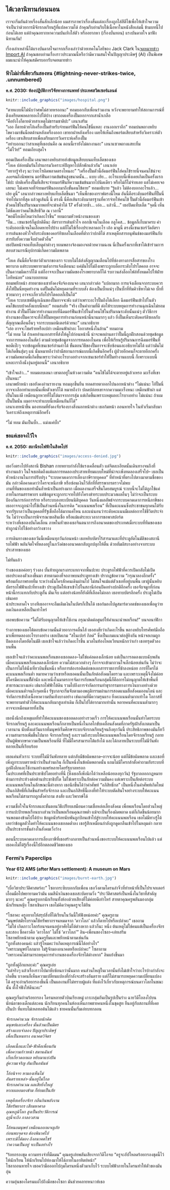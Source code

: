 
<!--{pagebreak}-->

## ได้เวลานิทานก่อนนอน {#storytime}

เราจะเริ่มกันด้วยเรื่องสั้นสักเล็กน้อย
ผมสารภาพว่าเรื่องสั้นแต่ละเรื่องถูกใส่สีตีไข่เพื่อให้เข้าใจความจำเป็นว่าด้วยการมีจักรกลเรียนรู้ที่แปลความได้
ถ้าคุณรีบอ่านรีบใช้เนื้อหาในหนังสือเล่มนี้ ข้ามบทนี้ไปก่อนได้เลย
แต่ถ้าคุณอยากหาความบันเทิงใส่ตัว หรืออยากหา (เรื่องบั่นทอน) แรงบันดาลใจ มาฟังนิทานกัน!

เรื่องเล่าเหล่านี้ได้แรงบันดาลใจมาจากเรื่องเล่าว่าด้วยเทคโนโลยีของ Jack Clark ใน[จดหมายข่าว Import AI](https://jack-clark.net/)
ถ้าคุณชอบอ่านเรื่องราวประมาณนี้หรือว่ามีความสนใจในปัญญาประดิษฐ์ (AI) เป็นพิเศษ ผมแนะนำให้คุณสมัครบอกรับจดหมายข่าว

### ฟ้าไม่ผ่าที่เดียวกันสองหน {#lightning-never-strikes-twice, .unnumbered}
**ค.ศ. 2030: ห้องปฏิบัติการวิจัยทางการแพทย์ ประเทศสวิตเซอร์แลนด์**

```r
knitr::include_graphics("images/hospital.png")
```

"ตายแบบนี้ไม่นับว่าศพไม่สวยหรอกนะ" ทอมบอกกับเพื่อนร่วมงาน หวังจะพยายามทำให้สถานการณ์ที่ตึงเครียดพอคลายลงไปได้บ้าง
เขาถอดเครื่องปั๊มออกจากเสาน้ำเกลือ   
"คือยังไงก็ตายด้วยสาเหตุไม่ธรรมชาติปะ" เลนาเสริม   
"เออ ก็ตายด้วยไอ้เครื่องปั๊มสำหรับจ่ายมอร์ฟีนให้คนไข้นี่แหละ งานงอกเราอีก" ทอมบ่นพลางหยิบไขควงมาขันน็อตด้านหลังเครื่องออก เขายกฝาหลังเครื่อง
เผยให้เห็นถึงพอร์ตเสียบสำหรับวิเคราะห์ตัวเครื่อง เขาเสียบสายเพื่อเตรียมการวิเคราะห์เครื่องปั๊ม   
"อย่าบอกนะว่าสาเหตุที่เธอบ่นคือ ณ ตอนนี้เรายังไม่ตกงานอะ" เลนาแซวพลางแสยะยิ้ม   
"ไม่โว้ย!" ทอมเถียงสุดใจ

ทอมเปิดเครื่องปั๊ม เลนาพลางหยิบสายส่งข้อมูลเสียบบนแท็บเล็ตของเธอ   
"โอเค ปล่อยมันรันโปรแกรมวิเคราะห์ปัญหาไปสักพักแล้วกัน" เลนาเอ่ย   
"อยากรู้จริงๆ นะว่าอะไรผิดพลาดตรงไหนอะ"
"เครื่องปั๊มตัวนี้อัดมอร์ฟีนใส่คนไข้รายนี้จนคนไข้น่าจะ*ลอย*จนถึงนิพพาน
มอร์ฟีนความเข้มข้นสูงขนาดนั้น... แบบ เฮ้ย...
อะไรแบบนี้เพิ่งเคยเกิดเป็นครั้งแรกใช่ปะ
ปกติเครื่องปั๊มที่เสียจะจ่ายมอร์ฟีนที่ความเข้มข้นมากไปนิดเดียว หรือไม่ก็ไม่จ่ายเลย
แต่ไม่เคยเจอเลยนะ ไม่เคยเจอที่จ่ายมอร์ฟีนออกมาถึงขั้นคนไข้ตาย" ทอมอธิบาย
"รู้แล้ว ไม่ต้องบอกอะไรแล้ว... เอ้ย ดูนี่" เลนากล่าวพลางหยิบแท็บเล็ตขึ้นมา
"เห็นพี้กของกราฟตรงนี้ไหม อันนี้คือระดับมอร์ฟีนที่ปั๊มนี่จ่ายไปมากที่สุด
แล้วดูเส้นนี้ นี่ ตรงนี้ นี่คือเส้นระดับมาตรฐานที่ควรจ่ายให้คนไข้
ปั๊มตัวนี้อัดมอร์ฟีนเข้าตัวคนไข้ในปริมาณมากพอที่จะฆ่าเค้าได้ 17 ครั้งด้วยซ้ำ...
เอ่อ... แล้วนี่..." เธอปัดแท็บเล็ต "จุดนี้ เห็นได้ชัดเลยว่าคนไข้เสียชีวิต ณ เวลานี้"   
"พอมีไอเดียไหมว่าเกิดอะไรขึ้น" ทอมถามหัวหน้างานของเขา   
"อืม... เซนเซอร์ก็ดูปกติดีนะ
อัตราการเต้นหัวใจ ออกซิเจนในเลือด กลูโคส... ข้อมูลก็เก็บมาครบ
ค่าระดับออกซิเจนในเลือดหายไปบ้าง แต่ก็ไม่ใช่เรื่องประหลาดอะไร
เอ้อ มาดูนี่ ตรงนี้เซนเซอร์วัดอัตราการเต้นของหัวใจกับระดับของคอร์ทิซอลในเลือดที่ต่ำกว่าปกติได้ 
สาเหตุคือสารอนุพันธ์ของมอร์ฟีนกับสารยับยั้งความเจ็บปวดตัวอื่น"   
เธอปัดหน้าจอแท็บเล็บดูค่าต่างๆ ทอมพลางจ้องมองจอด้วยความฉงน
นี่เป็นครั้งแรกที่เขาได้เข้าร่วมการสอบสวนกรณีอุปกรณ์เกิดความผิดพลาด

"โอเค อันนี้คือจิ๊กซอว์ตัวแรกของเรา
ระบบไม่ได้ส่งสัญญาณเตือนไปที่ช่องทางการสื่อสารของโรงพยาบาล
แต่ระบบพยายามส่งการแจ้งเตือนนะ แค่มันไปไม่ถึงเพราะถูกบล็อกระดับโปรโตคอล
อาจจะเป็นความผิดเราก็ได้ แต่ก็อาจจะเป็นความผิดของโรงพยาบาลก็ได้
รบกวนส่งล็อกไฟล์ทั้งหมดไปให้ฝ่ายไอทีหน่อย" เลนาบอกทอม   
ทอมพยักหน้า สายตาชองเชายังคงจับจ้องบนจอ
เลนากล่าวต่อ "แปลกมาก การแจ้งเตือนจากระบบควรสั่งให้ปั๊มนี่หยุดทำงาน
แต่ปั๊มมันไม่หยุดตามที่ระบบสั่ง ต้องเป็นบั๊กแน่ๆ
เป็นบั๊กที่ทีมคิวซีหาไม่เจอ บั๊กที่ซวยมากๆ อาจจะเกี่ยวกับโปรโตคอลก็เป็นได้"   
"โอเค ระบบเซฟตี้ฉุกเฉินของปั๊มอาจจะพัง แต่ว่าเพราะอะไรปั๊มถึงได้เลือก
ฉีดมอร์ฟีนเข้าไปในตัวคนไข้แบบบ้าคลั่งแบบนี้หละ" ทอมสงสัย
"จริง เป็นคำถามที่ดี ต่อให้ระบบหยุดการทำงานฉุกเฉินไม่ยอมทำงาน
ตัวปั๊มก็ไม่ควรทำงานแบบที่ฉีดมอร์ฟีนเข้าไปในตัวคนไข้ในปริมาณระดับนั้นแน่ๆ
ตัววิธีการทำงานของปั๊มควรจะสั่งให้ปั๊มหยุดการทำงานก่อนหน้านี้นานมากๆ แล้ว
ยิ่งปั๊มเห็นระดับคอร์ติซอลกับสัญญาณเตือนอื่นๆ จากระบบมอนิเตอร์ด้วยนะ" เลนาอธิบาย   
"เอ่อ อาจจะโชคร้ายหรือเปล่า เหมือนฟ้าผ่าอะ โอกาสหนึ่งในล้าน" ทอมถาม   
"ไม่ ทอม ไม่ ถ้าเคยอ่านเอกสารที่ส่งให้ดูไปก่อนหน้านี้ น่าจะพอผ่านตาว่าปั๊มนี้ถูกฝึกสอนด้วยชุดข้อมูล
จากการทดลองในสัตว์ ตามด้วยชุดข้อมูลจากการทดลองในคน เพื่อให้เรียนรู้ปริมาณการฉีดมอร์ฟีนที่พอดีเป๊ะๆ
จากข้อมูลที่เซนเซอร์อ่านค่าได้ ขั้นตอนวิธีของปั๊มอาจจะซับซ้อนและอธิบายไม่ได้ แต่ว่ามันไม่ได้เกิดขึ้นสุ่มๆ แน่
นั่นหมายถึงว่าถ้ามีสถานการณ์แบบนี้เกิดขึ้นอีกครั้ง ผู้ป่วยอีกคนก็จะตายอีกกครั้ง
ความผิดพลาดนี้เกิดขึ้นเพราะว่าค่าอะไรบางอย่างจากเซนเซอร์ทำให้ปั๊มทำงานแบบนี้
ก็เพราะแบบนี้แหละเราถึงนั่งงุ่นอยู่ตอนนี้" เลนาอธิบาย

"เข้าใจแล้ว..." ทอมตอบเลนา เขาตกอยู่ในห้วงความคิด
"คนไข้ไม่ได้จะตายอยู่แล้วเหรอ มะเร็งที่เขาเป็นหนะ"   
เลนาพยักหน้า เธอยังคงอ่านรายงาน
ทอมลุกขึ้นยืน ทอดสายตาออกไปนอกหน้าต่าง
"ไม่แน่นะ ไอ้ปั๊มนี่อาจจะเลือกทำแบบนั้นเพื่อตัวเขาก็ได้ หมายถึงว่า ปลดปล่อยเขาจากความมะเร็งหนะ
เหมือนฟ้าผ่า แต่เป็นในแง่ดี เหมือนถูกหวยที่ไม่ได้มาจากการสุ่ม แต่เกิดขึ้นเพราะเหตุผลอะไรบางอย่าง
ไม่แน่นะ ถ้าผมเป็นปั๊มนั่น ผมอาจจะทำแบบนี้เหมือนกันก็ได้"   
เลนาเงยหน้าขึ้น มองทอมที่ยังคงจับจ้องบางสิ่งนอกหน้าต่าง
เธอก้มหน้า ถอนหายใจ ในหัวเริ่มกลับมาวิเคราะห์ถึงเหตุการณ์อีกครั้ง

"ไม่ ทอม มันเป็นบั๊ก... แม่งแค่บั๊ก"


### ขอแค่เธอจงไว้ใจ {-}

**ค.ศ. 2050: สถานีรถไฟฟ้าในสิงคโปร์**

```r
knitr::include_graphics("images/access-denied.jpg")
```

เธอวิ่งตรงไปยังสถานี Bishan
กายหยาบกำลังใช้แรงเคลื่อนตัว แต่จิตละเอียดนั้นเดินทางจนถึงที่ทำงานแล้ว
ในใจเธอคิดถึงแต่ผลการทดลองประสาทเทียมแบบใหม่ที่น่าจะเพิ่งทดลองเสร็จไป--
เธอเป็นหัวหน้างานในการปรับปรุง "ระบบคาดเดาการเลี่ยงภาษีรายบุคคล" ที่ทำหน้าที่ตรงไปตางมาตามชื่อของมัน กล่าวคือคาดเดาว่าใครจะหนีภาษี หรือซ่อนเงินไว้สักที่ที่สรรพากรตรวจไม่พบ   
งานที่ทีมของเธอทำนั้นล้ำหน้าเป็นอย่างมาก เมื่อผลงานเสร็จสิ้นโดยสมบูรณ์ ระบบนี้จะไม่ได้ถูกใช้แค่ภายในกรมสรรพากร แต่ข้อมูลจะถูกกระจายไปยังโครงข่ายระบบประมวลผลอื่นๆ ไม่ว่าจะเป็นระบบป้องกันการก่อการร้าย หรือระบบลงทะเบียนนิติบุคคล
วันหนึ่งผลลัพธ์จากระบบคาดเดาการหนีภาษีของเธออาจจะถูกนำไปใช้เป็นส่วนหนึ่งในการคิด "คะแนนพลเรือน" ที่เป็นคะแนนซึ่งประชาชนทุกคนได้รับจากรัฐบาลว่าเป็นบุคคลที่รัฐเชื่อถือได้มากแค่ไหน และแน่นอนว่าระดับคะแนนมีผลต่อการใช้ชีวิตประจำวัน ไม่ว่าจะเป็นการพิจารณาขอสินเชื่อ หรือแม้แต่ระยะเวลาการขอพาสปอร์ต   
ระหว่างที่เธอลงบันไดเลื่อน ภาพในหัวของเธอจินตนาการถึงอนาคตของประเทศเมื่อระบบที่ทีมของเธอทำถูกนำไปใช้อย่างกว้างขวาง

การเดินทางของเธอวันนี้เหมือนทุกวันก่อนหน้า เธอหยิบบัตรไร้สารมาแตะที่ประตูอัตโนมัติของสถานีรถไฟฟ้า
พลันจิตใจที่หลงอยู่ในภวังค์ของอนาคตกลับถูกปลุกให้ตื่น ด้วยสัมผัสบางอย่างจากระบบประสาทของเธอ

ไม่ทันแล้ว

ร่างของเธอค่อยๆ ร่วงลง บั้นท้ายถูกแรงกระแทกจากพื้นปะทะ ประตูรถไฟฟ้าที่ควรเปิดกลับไม่เปิด   
เธอประคองตัวเองขึ้นมา สายตามองที่จอภาพบนประตูทางเข้า ปรากฎข้อความ "กรุณาลองอีกครั้ง" พร้อมกับภาพรอยยิ้ม
ระหว่างนั้นใครสักคนเดินผ่านไป ไม่สนใจแม้แต่ตัวเธอที่อยู่บนพื้น เขาผู้นั้นหยิบบัตรรถไฟฟ้าแปะที่ทางเข้า ประตูเปิดให้เขาเข้าไปในสถานีก่อนปิดอย่างปกติอีกครั้ง
เธอจับจมูกที่ก่อนหน้านี้กระแทกกับประตูกั้น มันเจ็บ แต่อย่างน้อยก็ยังดีที่เลือดไม่ออก เธอทาบบัตรอีกครั้ง ประตูไม่เปิดเช่นเคย   
น่าประหลาดใจ บางทีเธออาจจะลืมเติมเงินในบัตรก็เป็นได้ เธอก้มลงไปดูสมาร์ตวอตช์ของเธอเพื่อดูว่ายอดเงินคงเหลือเป็นเท่าไหร่

เธอพบข้อความ "ไม่ได้รับอนุญาตให้เข้าใช้งาน กรุณาติดต่อศูนย์ให้คำแนะนำพลเรือน!" บนจอนาฬิกา

ร่างกายของเธอโต้ตอบข้อความนั้นด้วยอาการคลื่นไส้ เธอสงสัยว่าเกิดอะไรขึ้น
พลางหยิบโทรศัพท์มือถือมาเพื่อทดลองอะไรบางอย่าง เธอเปิดเกม "สไนเปอร์ กิลด์" ซึ่งเป็นเกมแนวต่อสู้ยิงกัน
หน้าจอเกมถูกปิดลงเองโดยอัตโนมัติ เธอเข้าใจแล้วว่าเกิดอะไรขึ้น
มวลในท้องไหลเวียนหนักกว่าเก่า เธอทรุดตัวลงบนพื้น

เธอเข้าใจแล้วว่าคะแนนพลเรือนของเธอลดลง--ไม่ใช่แค่ลดลงเล็กน้อย แต่เป็นการลดลงแบบฉับพลัน   
เมื่อคะแนนพลเรือนลดลงเล็กน้อย ความไม่สะดวกต่างๆ ก็อาจจะเข้ามากวนใจเล็กน้อยเช่นกัน ไม่ว่าจะเป็นการไม่ได้นั่งเที่ยวบินชั้นหนึ่ง หรือการต้องรอติดต่อขอเอกสารราชการที่ช้าลงหน่อย
การที่ใครได้คะแนนพลเรือนต่ำ หมายความว่าเขาหรือเธอคนนั้นเป็นภัยต่อสังคมโดยรวม และเพราะเหตุนี้จึงไม่ค่อยมีใครมีคะแนนทีั่ต่ำนัก
และหนึ่งในมาตรการจัดการกับพลเรือนกลุ่มนี้ก็คือการไม่อนุญาตให้เข้าพื้นที่สาธารณะบางแห่ง เช่นรถไฟฟ้าใต้ดิน
รวมไปถึงการจำกัดการนทำธุรกรรมทางการเงินบางอย่างด้วย   
เมื่อคะแนนต่ำจนถึงจุดหนึ่ง รัฐบาลจะเริ่มจับตามองพฤติกรรมผ่านการสอดแนมสื่อสังคมออนไลน์ และจำกัดการเข้าถึงเนื้อหาความบันเทิงบางอย่าง เช่นเกมที่มีความรุนแรง
ยิ่งคะแนนต่ำมากเท่าใด โอกาสที่จะพยายามทำตัวให้คะแนนกลับมาสูงเท่าเดิม ก็เป็นไปได้ยากมากเท่านั้น หลายคนที่คะแนนต่ำมากๆ อาจจะเหมือนตายทั้งเป็น

เธอนั่งนึกถึงเหตุผลที่ทำให้คะแนนของเธอลดลงอย่างรวดเร็ว
การให้คะแนนพลเรือนนั้นทำโดยระบบจักรกลเรียนรู้
และคะแนนพลเรือนก็กลายเป็นหนึ่งในกลไกขับเคลื่อนสังคมที่ภาครัฐเฝ้าสังเกตมาเป็นเวลานาน
นับตั้งแต่วันแรกที่มนุษย์เริ่มศึกษาระบบจักรกลเรียนรู้จนถึงทุกวันนี้ ประสิทธิภาพของมันก็ทวีความสามารถเพิ่มขึ้นไปมาก
จักรกลเรียนรู้ และรวมถึงระบบให้คะแนนพลเรือนโดยจักรกลเรียนรู้ กลายเป็นผู้พิพากษาความเป็นพลเรือนที่ดี ที่ไม่มีใครสามารถโต้แย้งได้
และได้กลายเป็นระบบที่ไม่มีวันพังทลายเป็นที่เรียบร้อย

เธอแค่นหัวเราะ ระบบที่ไม่มีวันพังทลาย แต่กลับมีข้อผิดพลาด--อาจจะน้อย แต่ก็มีข้อผิดพลาด และเธอที่เพิ่งถูกระบบตราหน้าว่าเป็นส่วนเกิน ก็เป็นหนึ่งในข้อผิดพลาดนั้น แถมไม่มีใครกล้าตั้งคำถามกับระบบที่ถูกฝังลึกและใช้งานอย่างแพร่หลายโดยรัฐบาลหรอก   
ในประเทศที่เป็นประชาธิปไตยอย่างที่นี่ (ซึ่งเธอก็เพิ่งนึกได้ว่าเหลือน้อยลงทุกวัน) รัฐบาลออกกฎหมายห้ามการประท้วงต่อต้านประชาธิปไต ไม่ใช่เพราะเป็นภัยต่อความมั่นคง แต่เพราะเป็นภัยต่อระบบคะแนนพลเรือนในลักษณะนี้ต่างหาก
เธอนึกขึ้นได้ว่าคำศัพท์ "อภิสิทธิ์กล" เป็นหนึ่งในคำศัพท์เกิดใหม่ เป็นอภิสิทธิ์ที่เกิดขึ้นสำหรับจักรกล และเป็นอภิสิทธิ์นี้เองที่ทำให้ระบบตัดสินใจอย่างระบบให้คะแนนพลเรือนไม่สามารถถูกตั้งคำถาม สงสัย และวิพากษ์ได้

ความเชื่อใจในจักรกลและขั้นตอนวิธีเปรียบเสมือนความเชื่อหล่อเลี้ยงสังคม เพื่อพลเรือนโดยส่วนใหญ่ การแปะป้ายพลเรือนบางส่วนว่าเป็นพลเรือนคุณภาพต่ำ แม้จะเป็นเรื่องผิดพลาด แต่ก็เกิดขึ้นน้อยมากจนพอมองข้ามไปได้บ้าง
ข้อมูลนับร้อยนับพันถูกป้อนเข้าไปสู่ระบบให้คะแนนพลเรือน เธอไม่มีทางรู้ได้เลยว่าข้อมูลตัวใดทำให้คะแนนของเธอลดต่ำลง
เธอรู้สึกเหมือนกำลังถูกดูดกลืนเข้าไปในหลุมดำ กลายเป็นประชากรชั้นล่างในสังคมเวิ้งว้าง

ตอนนี้ระบบคาดเดาการเลี่ยงภาษีที่เธอสร้างกลายเป็นส่วนหนึ่งของระบบให้คะแนนพลเรือนไปแล้ว แต่เธอคงไม่ได้รู้เรื่องนี้ไปอีกตลอดชีวิตของเธอ


### Fermi's Paperclips {-}

**Year 612 AMS (after Mars settlement): A museum on Mars**

```r
knitr::include_graphics("images/burnt-earth.jpg")
```

"เบื่อวิชาประวัติศาสตร์อะ" โซลากระซิบบอกกับเพื่อน เธอวิ่งตามโดรนลำจิ๋วที่ทำหน้าที่เป็นโปรเจกเตอร์ เอื้อมมือไปพยายามคว้ามัน ผมสีน้ำเงินของเธอสะบัดยามวิ่ง
"ประวัติศาสตร์เป็นหนึ่งในวิชาที่สำคัญมากๆ นะคะ" คุณครูบอกนักเรียนทั้งห้องด้วยเสียงที่ไม่ค่อยดีเท่าไหร่ สายตาคุณครูพลันมองกลุ่มนักเรียนหญิง โซลาเขินอาจ เธอไม่คิดว่าคุณครูจะได้ยิน

"โซลาคะ ครูอยากให้สรุปสิ่งที่ได้เรียนในวันนี้ให้ฟังหน่อยค่ะ" คุณครูถาม   
"มนุษย์สมัยโบราณใช้ทรัพยากรจนหมดจาก 'ดาวโลภ' แล้วก็ตายไปหรือเปล่าคะ" เธอถาม   
"ไม่ใช่ เกิดภาวะโลกร้อนจนคนอยู่อาศัยไม่ได้ต่างหาก แล้วก็นะ หนึ่ง ต้นเหตุไม่ใช่คนแต่เป็นเครื่องจักร และสอง ชื่อดาวคือ 'ดาวโลก' ไม่ใช่ 'ดาวโลภ'" ลิน--เพื่อนของโซลา--เอ่ยเสริม   
โซลาพยักหน้าตาม คุณครูยิ้มและพยักหน้าตามเช่นกัน   
"ถูกทั้งสองคนค่ะ แล้วรู้ไหมคะว่าเกิดเหตุการณ์นี้ได้อย่างไร"   
"เพราะมนุษย์โลภมาก ไม่รู้จักมองอนาคตหรือเปล่าคะ" โซลาถาม   
"เพราะคนไม่สามารถหยุดการทำงานของเครื่องจักรได้ต่างหาก" ลินแย้งขึ้นมา

"ถูกทั้งคู่อีกแหละค่ะ" คุณครูเอ่ย   
"แต่จริงๆ แล้วเรื่องราวไปมาซับซ้อนกว่านั้นมาก คนส่วนใหญ่ในเวลานั้นยังไม่เข้าใจว่าอะไรบ้างกำลังจะเกิดขึ้น
บางคนก็เห็นความเปลี่ยนแปลงที่กำลังจะสร้างอันตราย แต่ก็ไม่สามารถหยุดความเปลี่ยนแปลงได้
ครูจะอ่านร้อยกรองชิ้นนี้ เป็นผลงานที่ไม่ทราบผู้แต่ง ที่แต่งไว้เกี่ยวกับเหตุการณ์บนดาวโลกในขณะนั้น
ตั้งใจฟังให้ดีนะคะ"

คุณครูเริ่มอ่านร้อยกรอง โดรนหลายตัวบินเรียงหมู่ เกาะกลุ่มกันเป็นรูปเป็นร่าง ฉายวิดีโอลงไปบนนัยน์ตาของเด็กแต่ละคน
นักเรียนทุกคนในห้องเห็นภาพชายคนหนึ่งในชุดสูท ยืนอยู่กับสถานที่ที่เคยเป็นป่า ที่แทบไม่เหลทอต้นไม้แล้ว
ชายคนนั้นเริ่มเอ่ยบทกลอน


*จักรกลคำนวณ จักรกลนักคิด*   
*มนุษย์และเครื่อง นั้นล้วนเป็นมิตร*   
*สร้างแบบจำลอง ปัญญาประดิษฐ์*   
*เพื่อเป็นหนทาง อนาคตวิจิตร*

*เลือดเนื้อและไฟ-ฟ้าคือเพื่อนกัน*   
*เพื่อความก้าวหน้า สมานฉันท์*   
*เก็บเกี่ยวดอกผล หยิบมาแบ่งปัน*   
*สู่ความเจริญ อันเป็นอนันต์*

*โอ้อนิจจา หามองเห็นไม่*   
*อันตรายเหล่า-นั้นอยู่ไม่ไกล*   
*จักรกลคำนวณ ผลเสียยิ่งใหญ่*   
*หากเผลอมองข้าม ก็ย่อมเป็นภัย*

*เหตุคือเครื่องจักร กลืนกินพลังงาน*   
*ใช้ทรัพยากร เสียมหาศาล*   
*อุณหภูมิโลก สูงเป็นประวัติการณ์*   
*ฤๅนี่จะถึง กาลอวสาน*

*โอ้หนอมนุษย์ เหมือนออกผจญภัย*   
*ก่อนพบจุดจบ ต้องพินาศไป*   
*เพราะมิได้มอง ถึงอนาคตไซร้*   
*ว่าความเป็นอยู่ จะเป็นอย่างไร*


"ร้อยกรองชุด ความทรงจำที่มืดมน" คุณครูเอ่ยพลันเสียงจากวิดีโอจบ
"ครูจะอัปโหลดร้อยกรองชุดนี้ไว้ให้นักเรียน ให้นักเรียนไปท่องมาให้ได้ภายในอาทิตย์หน้า"   
โซลาถอนหายใจ เธอคว้ามือออกไปกุมโดรนหนึ่งตัวมาเก็บไว้ ระบบไฟฟ้าภายในโดรนทำให้ตัวของมันอุ่น

ความอุ่นของโดรนแผ่ไปถึงมือของโซลา มันช่วยคลายหนาวห้เธอ